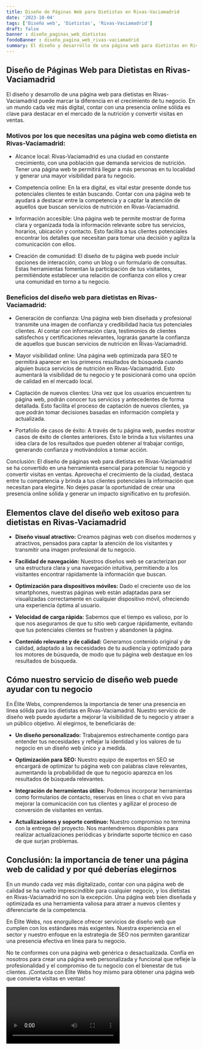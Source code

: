 ```yaml
---
title: Diseño de Páginas Web para Dietistas en Rivas-Vaciamadrid
date: '2023-10-04'
tags: ['Diseño web', 'Dietistas', 'Rivas-Vaciamadrid']
draft: false
banner : diseño_paginas_web_dietistas
fondoBanner : diseño_pagina_web_rivas-vaciamadrid
summary: El diseño y desarrollo de una página web para dietistas en RivasVaciamadrid puede marcar la diferencia en el crecimiento de tu negocio. En un mundo cada vez más digital, contar con una presencia online sólida es clave para destacar en el mercado de la nutrición y convertir visitas en ventas.
---
```


## Diseño de Páginas Web para Dietistas en Rivas-Vaciamadrid

El diseño y desarrollo de una página web para dietistas en Rivas-Vaciamadrid puede marcar la diferencia en el crecimiento de tu negocio. En un mundo cada vez más digital, contar con una presencia online sólida es clave para destacar en el mercado de la nutrición y convertir visitas en ventas.

### Motivos por los que necesitas una página web como dietista en Rivas-Vaciamadrid:

- Alcance local: Rivas-Vaciamadrid es una ciudad en constante crecimiento, con una población que demanda servicios de nutrición. Tener una página web te permitirá llegar a más personas en tu localidad y generar una mayor visibilidad para tu negocio.

- Competencia online: En la era digital, es vital estar presente donde tus potenciales clientes te están buscando. Contar con una página web te ayudará a destacar entre la competencia y a captar la atención de aquellos que buscan servicios de nutrición en Rivas-Vaciamadrid.

- Información accesible: Una página web te permite mostrar de forma clara y organizada toda la información relevante sobre tus servicios, horarios, ubicación y contacto. Esto facilita a tus clientes potenciales encontrar los detalles que necesitan para tomar una decisión y agiliza la comunicación con ellos.

- Creación de comunidad: El diseño de tu página web puede incluir opciones de interacción, como un blog o un formulario de consultas. Estas herramientas fomentan la participación de tus visitantes, permitiéndote establecer una relación de confianza con ellos y crear una comunidad en torno a tu negocio.

### Beneficios del diseño web para dietistas en Rivas-Vaciamadrid:

- Generación de confianza: Una página web bien diseñada y profesional transmite una imagen de confianza y credibilidad hacia tus potenciales clientes. Al contar con información clara, testimonios de clientes satisfechos y certificaciones relevantes, lograrás ganarte la confianza de aquellos que buscan servicios de nutrición en Rivas-Vaciamadrid.

- Mayor visibilidad online: Una página web optimizada para SEO te permitirá aparecer en los primeros resultados de búsqueda cuando alguien busca servicios de nutrición en Rivas-Vaciamadrid. Esto aumentará la visibilidad de tu negocio y te posicionará como una opción de calidad en el mercado local.

- Captación de nuevos clientes: Una vez que los usuarios encuentren tu página web, podrán conocer tus servicios y antecedentes de forma detallada. Esto facilita el proceso de captación de nuevos clientes, ya que podrán tomar decisiones basadas en información completa y actualizada.

- Portafolio de casos de éxito: A través de tu página web, puedes mostrar casos de éxito de clientes anteriores. Esto le brinda a tus visitantes una idea clara de los resultados que pueden obtener al trabajar contigo, generando confianza y motivándolos a tomar acción.

Conclusión:
El diseño de páginas web para dietistas en Rivas-Vaciamadrid se ha convertido en una herramienta esencial para potenciar tu negocio y convertir visitas en ventas. Aprovecha el crecimiento de la ciudad, destaca entre tu competencia y brinda a tus clientes potenciales la información que necesitan para elegirte. No dejes pasar la oportunidad de crear una presencia online sólida y generar un impacto significativo en tu profesión.

<GifSeo />

<Cta />

## Elementos clave del diseño web exitoso para dietistas en Rivas-Vaciamadrid

- **Diseño visual atractivo:** Creamos páginas web con diseños modernos y atractivos, pensados para captar la atención de los visitantes y transmitir una imagen profesional de tu negocio.

- **Facilidad de navegación:** Nuestros diseños web se caracterizan por una estructura clara y una navegación intuitiva, permitiendo a los visitantes encontrar rápidamente la información que buscan.

- **Optimización para dispositivos móviles:** Dado el creciente uso de los smartphones, nuestras páginas web están adaptadas para ser visualizadas correctamente en cualquier dispositivo móvil, ofreciendo una experiencia óptima al usuario.

- **Velocidad de carga rápida:** Sabemos que el tiempo es valioso, por lo que nos aseguramos de que tu sitio web cargue rápidamente, evitando que tus potenciales clientes se frustren y abandonen la página.

- **Contenido relevante y de calidad:** Generamos contenido original y de calidad, adaptado a las necesidades de tu audiencia y optimizado para los motores de búsqueda, de modo que tu página web destaque en los resultados de búsqueda.

## Cómo nuestro servicio de diseño web puede ayudar con tu negocio

En Élite Webs, comprendemos la importancia de tener una presencia en línea sólida para los dietistas en Rivas-Vaciamadrid. Nuestro servicio de diseño web puede ayudarte a mejorar la visibilidad de tu negocio y atraer a un público objetivo. Al elegirnos, te beneficiarás de:

- **Un diseño personalizado:** Trabajaremos estrechamente contigo para entender tus necesidades y reflejar la identidad y los valores de tu negocio en un diseño web único y a medida.

- **Optimización para SEO:** Nuestro equipo de expertos en SEO se encargará de optimizar tu página web con palabras clave relevantes, aumentando la probabilidad de que tu negocio aparezca en los resultados de búsqueda relevantes.

- **Integración de herramientas útiles:** Podemos incorporar herramientas como formularios de contacto, reservas en línea o chat en vivo para mejorar la comunicación con tus clientes y agilizar el proceso de conversión de visitantes en ventas.

- **Actualizaciones y soporte continuo:** Nuestro compromiso no termina con la entrega del proyecto. Nos mantendremos disponibles para realizar actualizaciones periódicas y brindarte soporte técnico en caso de que surjan problemas.

## Conclusión: la importancia de tener una página web de calidad y por qué deberías elegirnos

En un mundo cada vez más digitalizado, contar con una página web de calidad se ha vuelto imprescindible para cualquier negocio, y los dietistas en Rivas-Vaciamadrid no son la excepción. Una página web bien diseñada y optimizada es una herramienta valiosa para atraer a nuevos clientes y diferenciarte de la competencia.

En Élite Webs, nos enorgullece ofrecer servicios de diseño web que cumplen con los estándares más exigentes. Nuestra experiencia en el sector y nuestro enfoque en la estrategia de SEO nos permiten garantizar una presencia efectiva en línea para tu negocio.

No te conformes con una página web genérica o desactualizada. Confía en nosotros para crear una página web personalizada y funcional que refleje la profesionalidad y el compromiso de tu negocio con el bienestar de tus clientes. ¡Contacta con Élite Webs hoy mismo para obtener una página web que convierta visitas en ventas!

<Video />

<CtaBot job='Dietistas' city='Rivas-Vaciamadrid'/>

<Gmaps query='Rivas-Vaciamadrid+españa+maps' />